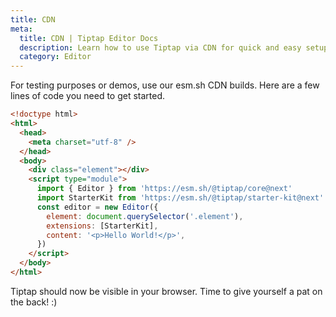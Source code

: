 ```yaml
---
title: CDN
meta:
  title: CDN | Tiptap Editor Docs
  description: Learn how to use Tiptap via CDN for quick and easy setup in demos or tests. Explore our quick start guide in the docs!
  category: Editor
---
```


For testing purposes or demos, use our esm.sh CDN builds. Here are a few lines of code you need to get started.

```html
<!doctype html>
<html>
  <head>
    <meta charset="utf-8" />
  </head>
  <body>
    <div class="element"></div>
    <script type="module">
      import { Editor } from 'https://esm.sh/@tiptap/core@next'
      import StarterKit from 'https://esm.sh/@tiptap/starter-kit@next'
      const editor = new Editor({
        element: document.querySelector('.element'),
        extensions: [StarterKit],
        content: '<p>Hello World!</p>',
      })
    </script>
  </body>
</html>
```

Tiptap should now be visible in your browser. Time to give yourself a pat on the back! :)
